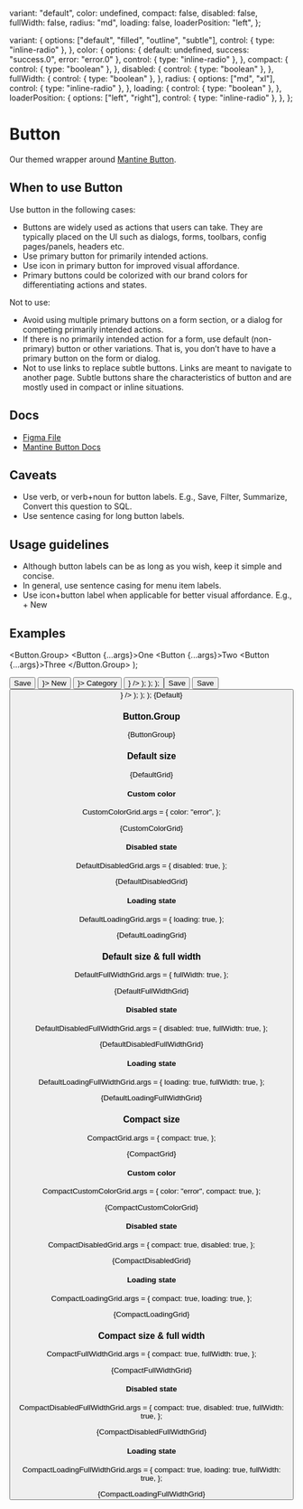 
  variant: "default",
  color: undefined,
  compact: false,
  disabled: false,
  fullWidth: false,
  radius: "md",
  loading: false,
  loaderPosition: "left",
};

  variant: {
    options: ["default", "filled", "outline", "subtle"],
    control: { type: "inline-radio" },
  },
  color: {
    options: { default: undefined, success: "success.0", error: "error.0" },
    control: { type: "inline-radio" },
  },
  compact: {
    control: { type: "boolean" },
  },
  disabled: {
    control: { type: "boolean" },
  },
  fullWidth: {
    control: { type: "boolean" },
  },
  radius: {
    options: ["md", "xl"],
    control: { type: "inline-radio" },
  },
  loading: {
    control: { type: "boolean" },
  },
  loaderPosition: {
    options: ["left", "right"],
    control: { type: "inline-radio" },
  },
};

<Meta
  title="Buttons/Button"
  component={Button}
  args={args}
  argTypes={argTypes}
/>

# Button

Our themed wrapper around [Mantine Button](https://mantine.dev/core/button/).

## When to use Button

Use button in the following cases:

- Buttons are widely used as actions that users can take. They are typically placed on the UI such as dialogs, forms, toolbars, config pages/panels, headers etc.
- Use primary button for primarily intended actions.
- Use icon in primary button for improved visual affordance.
- Primary buttons could be colorized with our brand colors for differentiating actions and states.

Not to use:

- Avoid using multiple primary buttons on a form section, or a dialog for competing primarily intended actions.
- If there is no primarily intended action for a form, use default (non-primary) button or other variations. That is, you don’t have to have a primary button on the form or dialog.
- Not to use links to replace subtle buttons. Links are meant to navigate to another page. Subtle buttons share the characteristics of button and are mostly used in compact or inline situations.

## Docs

- [Figma File](https://www.figma.com/file/Ey1rOyIxRHpmRvE9XrGyop/Buttons-%2F-Button?type=design&node-id=1-96&mode=design&t=yaNljw178EFJeU7k-0)
- [Mantine Button Docs](https://mantine.dev/core/button/)

## Caveats

- Use verb, or verb+noun for button labels. E.g., Save, Filter, Summarize, Convert this question to SQL.
- Use sentence casing for long button labels.

## Usage guidelines

- Although button labels can be as long as you wish, keep it simple and concise.
- In general, use sentence casing for menu item labels.
- Use icon+button label when applicable for better visual affordance. E.g., + New

## Examples


  <Button.Group>
    <Button {...args}>One</Button>
    <Button {...args}>Two</Button>
    <Button {...args}>Three</Button>
  </Button.Group>
);

  <Group noWrap>
    <Button {...args}>Save</Button>
    <Button {...args} leftIcon={<Icon name="add" />}>
      New
    </Button>
    <Button {...args} rightIcon={<Icon name="chevrondown" />}>
      Category
    </Button>
    <Button {...args} leftIcon={<Icon name="play" />} />
  </Group>
);

  <Fragment>
    <GridRow {...args} />
    <GridRow {...args} radius="xl" />
  </Fragment>
);

  <Stack>
    <GridRowGroup {...args} variant="filled" />
    <GridRowGroup {...args} variant="outline" />
    <GridRowGroup {...args} variant="default" />
    <GridRow {...args} variant="subtle" />
  </Stack>
);

  <Group noWrap>
    <Button {...args} loaderPosition="left">
      Save
    </Button>
    <Button {...args} loaderPosition="right">
      Save
    </Button>
    <Button {...args} leftIcon={<Icon name="play" />} />
  </Group>
);

  <Fragment>
    <LoadingGridRow {...args} />
    <LoadingGridRow {...args} radius="xl" />
  </Fragment>
);

  <Stack>
    <LoadingGridRowGroup {...args} variant="filled" />
    <LoadingGridRowGroup {...args} variant="outline" />
    <LoadingGridRowGroup {...args} variant="default" />
    <LoadingGridRow {...args} variant="subtle" />
  </Stack>
);


<Canvas>
  <Story name="Default">{Default}</Story>
</Canvas>

### Button.Group


<Canvas>
  <Story name="Button group">{ButtonGroup}</Story>
</Canvas>

### Default size


<Canvas>
  <Story name="Default size">{DefaultGrid}</Story>
</Canvas>

#### Custom color

CustomColorGrid.args = {
  color: "error",
};

<Canvas>
  <Story name="Default size, custom color">{CustomColorGrid}</Story>
</Canvas>

#### Disabled state

DefaultDisabledGrid.args = {
  disabled: true,
};

<Canvas>
  <Story name="Default size, disabled" args={DefaultDisabledGrid.args}>
    {DefaultDisabledGrid}
  </Story>
</Canvas>

#### Loading state

DefaultLoadingGrid.args = {
  loading: true,
};

<Canvas>
  <Story name="Default size, loading" args={DefaultLoadingGrid.args}>
    {DefaultLoadingGrid}
  </Story>
</Canvas>

### Default size & full width

DefaultFullWidthGrid.args = {
  fullWidth: true,
};

<Canvas>
  <Story name="Default size, full width" args={DefaultFullWidthGrid.args}>
    {DefaultFullWidthGrid}
  </Story>
</Canvas>

#### Disabled state

DefaultDisabledFullWidthGrid.args = {
  disabled: true,
  fullWidth: true,
};

<Canvas>
  <Story
    name="Default size, full width, disabled"
    args={DefaultDisabledFullWidthGrid.args}
  >
    {DefaultDisabledFullWidthGrid}
  </Story>
</Canvas>

#### Loading state

DefaultLoadingFullWidthGrid.args = {
  loading: true,
  fullWidth: true,
};

<Canvas>
  <Story
    name="Default size, full width, loading"
    args={DefaultLoadingFullWidthGrid.args}
  >
    {DefaultLoadingFullWidthGrid}
  </Story>
</Canvas>

### Compact size

CompactGrid.args = {
  compact: true,
};

<Canvas>
  <Story name="Compact size" args={CompactGrid.args}>
    {CompactGrid}
  </Story>
</Canvas>

#### Custom color

CompactCustomColorGrid.args = {
  color: "error",
  compact: true,
};

<Canvas>
  <Story name="Compact size, custom color">{CompactCustomColorGrid}</Story>
</Canvas>

#### Disabled state

CompactDisabledGrid.args = {
  compact: true,
  disabled: true,
};

<Canvas>
  <Story name="Compact size, disabled" args={CompactDisabledGrid.args}>
    {CompactDisabledGrid}
  </Story>
</Canvas>

#### Loading state

CompactLoadingGrid.args = {
  compact: true,
  loading: true,
};

<Canvas>
  <Story name="Compact size, loading" args={CompactLoadingGrid.args}>
    {CompactLoadingGrid}
  </Story>
</Canvas>

### Compact size & full width

CompactFullWidthGrid.args = {
  compact: true,
  fullWidth: true,
};

<Canvas>
  <Story name="Compact size, full width" args={CompactFullWidthGrid.args}>
    {CompactFullWidthGrid}
  </Story>
</Canvas>

#### Disabled state

CompactDisabledFullWidthGrid.args = {
  compact: true,
  disabled: true,
  fullWidth: true,
};

<Canvas>
  <Story
    name="Compact size, full width, disabled"
    args={CompactDisabledFullWidthGrid.args}
  >
    {CompactDisabledFullWidthGrid}
  </Story>
</Canvas>

#### Loading state

CompactLoadingFullWidthGrid.args = {
  compact: true,
  loading: true,
  fullWidth: true,
};

<Canvas>
  <Story
    name="Compact size, full width, loading"
    args={CompactLoadingFullWidthGrid.args}
  >
    {CompactLoadingFullWidthGrid}
  </Story>
</Canvas>
